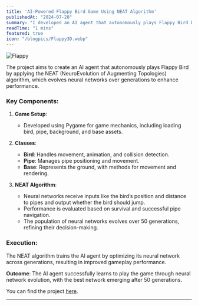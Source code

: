 ```yaml
---
title: 'AI-Powered Flappy Bird Game Using NEAT Algorithm'
publishedAt: "2024-07-28"
summary: "I developed an AI agent that autonomously plays Flappy Bird by applying the NEAT (NeuroEvolution of Augmenting Topologies) algorithm, which evolves neural networks over generations to enhance performance."
readTime: "1 mins"
featured: true
icon: "/blogpics/Flappy3D.webp"
---
```


![Flappy](/blogpics/Flappy3D.webp)


The project aims to create an AI agent that autonomously plays Flappy Bird by applying the NEAT (NeuroEvolution of Augmenting Topologies) algorithm, which evolves neural networks over generations to enhance performance.

### Key Components:

1. **Game Setup**: 
   - Developed using Pygame for game mechanics, including loading bird, pipe, background, and base assets.

2. **Classes**:
   - **Bird**: Handles movement, animation, and collision detection.
   - **Pipe**: Manages pipe positioning and movement.
   - **Base**: Represents the ground, with methods for movement and rendering.

3. **NEAT Algorithm**:
   - Neural networks receive inputs like the bird’s position and distance to pipes and output whether the bird should jump.
   - Performance is evaluated based on survival and successful pipe navigation.
   - The population of neural networks evolves over 50 generations, refining their decision-making.

### Execution:
The NEAT algorithm trains the AI agent by optimizing its neural network across generations, resulting in improved gameplay performance.

**Outcome**: The AI agent successfully learns to play the game through neural network evolution, with the best network emerging after 50 generations. 

You can find the project [here](https://github.com/sourish-ml/AI-Powered-Flappy-Bird-Game-Using-NEAT-Algorithm).



---